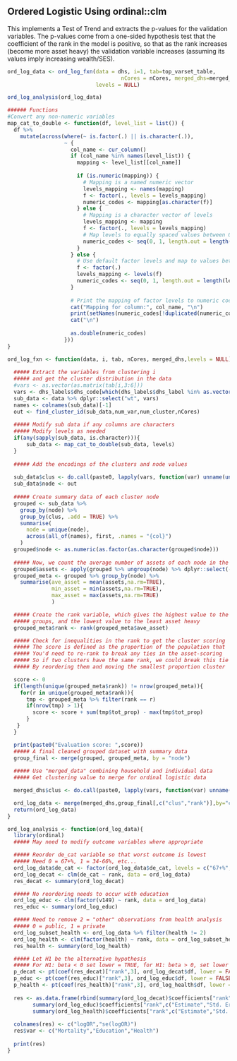 
\pagebreak

## Ordered Logistic Using ordinal::clm

This implements a Test of Trend and extracts the p-values for the validation variables. The p-values come from a one-sided hypothesis test that the coefficient of the rank in the model is positive, so that as the rank increases (become more asset heavy) the validation variable increases (assuming its values imply increasing wealth/SES).


```r
ord_log_data <- ord_log_fxn(data = dhs, i=1, tab=top_varset_table, 
                                    nCores = nCores, merged_dhs=merged_dhs,
                            levels = NULL)

ord_log_analysis(ord_log_data)
```

```r
###### Functions
#Convert any non-numeric variables
map_cat_to_double <- function(df, level_list = list()) {
  df %>%
    mutate(across(where(~ is.factor(.) || is.character(.)), 
                  ~ {
                    col_name <- cur_column()
                    if (col_name %in% names(level_list)) {
                      mapping <- level_list[[col_name]]
                      
                      if (is.numeric(mapping)) {
                        # Mapping is a named numeric vector
                        levels_mapping <- names(mapping)
                        f <- factor(., levels = levels_mapping)
                        numeric_codes <- mapping[as.character(f)]
                      } else {
                        # Mapping is a character vector of levels
                        levels_mapping <- mapping
                        f <- factor(., levels = levels_mapping)
                        # Map levels to equally spaced values between 0 and 1
                        numeric_codes <- seq(0, 1, length.out = length(levels_mapping))[as.numeric(f)]
                      }
                    } else {
                      # Use default factor levels and map to values between 0 and 1
                      f <- factor(.)
                      levels_mapping <- levels(f)
                      numeric_codes <- seq(0, 1, length.out = length(levels_mapping))[as.numeric(f)]
                    }
                    
                    # Print the mapping of factor levels to numeric codes
                    cat("Mapping for column:", col_name, "\n")
                    print(setNames(numeric_codes[!duplicated(numeric_codes)], levels_mapping))
                    cat("\n")
                    
                    as.double(numeric_codes)
                  }))
}

ord_log_fxn <- function(data, i, tab, nCores, merged_dhs,levels = NULL){
  
  ##### Extract the variables from clustering i
  ##### and get the cluster distribution in the data
  #vars <- as.vector(as.matrix(tab[i,3:6])) 
  vars <- dhs_labels$dhs_code[which(dhs_labels$dhs_label %in% as.vector(as.matrix(tab[i,] %>% dplyr::select(-c("Set","ASW")))))]
  sub_data <- data %>% dplyr::select("wt", vars)
  names <- colnames(sub_data)[-1]
  out <- find_cluster_id(sub_data,num_var,num_cluster,nCores)
  
  ##### Modify sub data if any columns are characters
  ##### Modify levels as needed
  if(any(sapply(sub_data, is.character))){
      sub_data <- map_cat_to_double(sub_data, levels)
  }
  
  ##### Add the encodings of the clusters and node values
  
  sub_data$clus <- do.call(paste0, lapply(vars, function(var) unname(unlist(sub_data[, var]))))
  sub_data$node <- out
  
  ##### Create summary data of each cluster node
  grouped <- sub_data %>%
    group_by(node) %>%
    group_by(clus, .add = TRUE) %>%
    summarise(
      node = unique(node),
      across(all_of(names), first, .names = "{col}")
    )
  grouped$node <- as.numeric(as.factor(as.character(grouped$node)))
  
  ##### Now, we count the average number of assets of each node in the cluster
  grouped$assets <- apply(grouped %>% ungroup(node) %>% dplyr::select(-c(clus,node)), MARGIN = 1, sum)
  grouped_meta <- grouped %>% group_by(node) %>% 
    summarise(ave_asset = mean(assets,na.rm=TRUE),
              min_asset = min(assets,na.rm=TRUE),
              max_asset = max(assets,na.rm=TRUE)
              )

  ##### Create the rank variable, which gives the highest value to the most asset heavy
  ##### groups, and the lowest value to the least asset heavy
  grouped_meta$rank <- rank(grouped_meta$ave_asset)

  ##### Check for inequalities in the rank to get the cluster scoring
  ##### The score is defined as the proportion of the population that 
  ##### You'd need to re-rank to break any ties in the asset-scoring
  ##### So if two clusters have the same rank, we could break this tie
  ##### By reordering them and moving the smallest proportion cluster

  score <- 0
  if(length(unique(grouped_meta$rank)) != nrow(grouped_meta)){
    for(r in unique(grouped_meta$rank)){
      tmp <- grouped_meta %>% filter(rank == r)
      if(nrow(tmp) > 1){
        score <- score + sum(tmp$tot_prop) - max(tmp$tot_prop)
      }
   }
  }

  print(paste0("Evaluation score: ",score))
  ##### A final cleaned grouped dataset with summary data
  group_final <- merge(grouped, grouped_meta, by = "node")
  
  ##### Use "merged_data" combining household and individual data
  ##### Get clustering value to merge for ordinal logistic data

  merged_dhs$clus <- do.call(paste0, lapply(vars, function(var) unname(unlist(merged_dhs[, var]))))

  ord_log_data <- merge(merged_dhs,group_final[,c("clus","rank")],by="clus")
  return(ord_log_data)
}

ord_log_analysis <- function(ord_log_data){
  library(ordinal)
  ##### May need to modify outcome variables where appropriate

  ##### Reorder de_cat variable so that worst outcome is lowest
  ##### Need 0 = 67+%, 1 = 34-66%, etc...
  ord_log_data$de_cat <- factor(ord_log_data$de_cat, levels = c("67+%","34-66%","1-33%","0%"))
  ord_log_decat <- clm(de_cat ~ rank, data = ord_log_data)
  res_decat <- summary(ord_log_decat)

  ##### No reordering needs to occur with education
  ord_log_educ <- clm(factor(v149) ~ rank, data = ord_log_data)
  res_educ <- summary(ord_log_educ)

  ##### Need to remove 2 = "other" observations from health analysis
  ##### 0 = public, 1 = private
  ord_log_subset_health <- ord_log_data %>% filter(health != 2)
  ord_log_health <- clm(factor(health) ~ rank, data = ord_log_subset_health)
  res_health <- summary(ord_log_health)

  ##### Let H1 be the alternative hypothesis
  ##### For H1: beta < 0 set lower = TRUE, for H1: beta > 0, set lower = FALSE
  p_decat <- pt(coef(res_decat)["rank",3], ord_log_decat$df, lower = FALSE)
  p_educ <- pt(coef(res_educ)["rank",3], ord_log_educ$df, lower = FALSE)
  p_health <- pt(coef(res_health)["rank",3], ord_log_health$df, lower = FALSE)
  
  res <- as.data.frame(rbind(summary(ord_log_decat)$coefficients["rank",c("Estimate","Std. Error")] %>% unname(),
        summary(ord_log_educ)$coefficients["rank",c("Estimate","Std. Error")] %>% unname(),
        summary(ord_log_health)$coefficients["rank",c("Estimate","Std. Error")] %>% unname()))
  
  colnames(res) <- c("logOR","se(logOR)")
  res$var <- c("Mortality","Education","Health")
  
  print(res)
}
```
